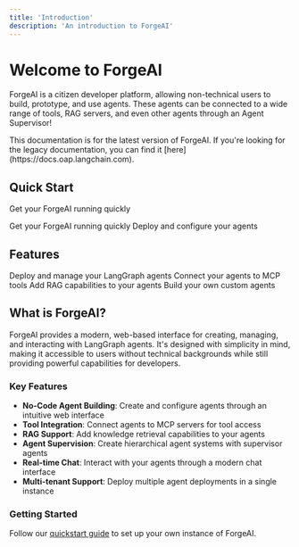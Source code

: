 ```yaml
---
title: 'Introduction'
description: 'An introduction to ForgeAI'
---
```


# Welcome to ForgeAI

ForgeAI is a citizen developer platform, allowing non-technical users to build, prototype, and use agents. These agents can be connected to a wide range of tools, RAG servers, and even other agents through an Agent Supervisor!

<Note>
This documentation is for the latest version of ForgeAI. If you're looking for the legacy documentation, you can find it [here](https://docs.oap.langchain.com).
</Note>

## Quick Start

Get your ForgeAI running quickly

<CardGroup cols={2}>
  <Card
    title="Quickstart"
    icon="rocket"
    href="/quickstart"
  >
    Get your ForgeAI running quickly
  </Card>
  <Card
    title="Setup"
    icon="settings"
    href="/setup/agents"
  >
    Deploy and configure your agents
  </Card>
</CardGroup>

## Features

<CardGroup cols={2}>
  <Card
    title="Agent Management"
    icon="bot"
    href="/setup/agents"
  >
    Deploy and manage your LangGraph agents
  </Card>
  <Card
    title="Tool Integration"
    icon="wrench"
    href="/setup/mcp-server"
  >
    Connect your agents to MCP tools
  </Card>
  <Card
    title="RAG Support"
    icon="database"
    href="/setup/rag-server"
  >
    Add RAG capabilities to your agents
  </Card>
  <Card
    title="Custom Agents"
    icon="code"
    href="/custom-agents/overview"
  >
    Build your own custom agents
  </Card>
</CardGroup>

## What is ForgeAI?

ForgeAI provides a modern, web-based interface for creating, managing, and interacting with LangGraph agents. It's designed with simplicity in mind, making it accessible to users without technical backgrounds while still providing powerful capabilities for developers.

### Key Features

- **No-Code Agent Building**: Create and configure agents through an intuitive web interface
- **Tool Integration**: Connect agents to MCP servers for tool access
- **RAG Support**: Add knowledge retrieval capabilities to your agents
- **Agent Supervision**: Create hierarchical agent systems with supervisor agents
- **Real-time Chat**: Interact with your agents through a modern chat interface
- **Multi-tenant Support**: Deploy multiple agent deployments in a single instance

### Getting Started

Follow our [quickstart guide](/quickstart) to set up your own instance of ForgeAI.
